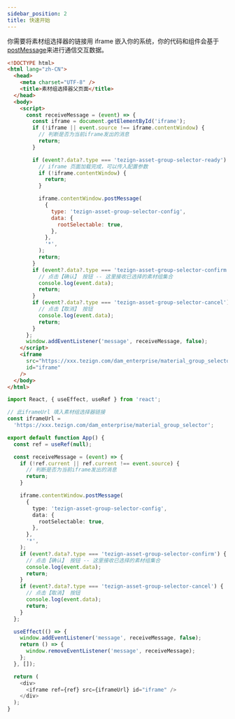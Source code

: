 ```yaml
---
sidebar_position: 2
title: 快速开始
---
```


你需要将素材组选择器的链接用 iframe 嵌入你的系统，你的代码和组件会基于[postMessage](https://developer.mozilla.org/en-US/docs/Web/API/Window/postMessage)来进行通信交互数据。


<Tabs>
  <TabItem value="vanilla" label="原生" default>

```html
<!DOCTYPE html>
<html lang="zh-CN">
  <head>
    <meta charset="UTF-8" />
    <title>素材组选择器父页面</title>
  </head>
  <body>
    <script>
      const receiveMessage = (event) => {
        const iframe = document.getElementById('iframe');
        if (!iframe || event.source !== iframe.contentWindow) {
          // 判断是否为当前iframe发出的消息
          return;
        }

        if (event?.data?.type === 'tezign-asset-group-selector-ready') {
          // iframe 页面加载完成，可以传入配置参数
          if (!iframe.contentWindow) {
            return;
          }

          iframe.contentWindow.postMessage(
            {
              type: 'tezign-asset-group-selector-config',
              data: {
                rootSelectable: true,
              },
            },
            '*',
          );
          return;
        }
        if (event?.data?.type === 'tezign-asset-group-selector-confirm') {
          // 点击【确认】 按钮 -- 这里接收已选择的素材组集合
          console.log(event.data);
          return;
        }
        if (event?.data?.type === 'tezign-asset-group-selector-cancel') {
          // 点击【取消】 按钮
          console.log(event.data);
          return;
        }
      };
      window.addEventListener('message', receiveMessage, false);
    </script>
    <iframe
      src="https://xxx.tezign.com/dam_enterprise/material_group_selector"
      id="iframe"
    />
  </body>
</html>
```

  </TabItem>

  <TabItem value="reactjs" label="React">

```typescript jsx
import React, { useEffect, useRef } from 'react';

// 此iframeUrl 填入素材组选择器链接
const iframeUrl =
  'https://xxx.tezign.com/dam_enterprise/material_group_selector';

export default function App() {
  const ref = useRef(null);

  const receiveMessage = (event) => {
    if (!ref.current || ref.current !== event.source) {
      // 判断是否为当前iframe发出的消息
      return;
    }

    iframe.contentWindow.postMessage(
      {
        type: 'tezign-asset-group-selector-config',
        data: {
          rootSelectable: true,
        },
      },
      '*',
    );
    if (event?.data?.type === 'tezign-asset-group-selector-confirm') {
      // 点击【确认】 按钮 -- 这里接收已选择的素材组集合
      console.log(event.data);
      return;
    }
    if (event?.data?.type === 'tezign-asset-group-selector-cancel') {
      // 点击【取消】 按钮
      console.log(event.data);
      return;
    }
  };

  useEffect(() => {
    window.addEventListener('message', receiveMessage, false);
    return () => {
      window.removeEventListener('message', receiveMessage);
    };
  }, []);

  return (
    <div>
      <iframe ref={ref} src={iframeUrl} id="iframe" />
    </div>
  );
}
```

  </TabItem>

</Tabs>
